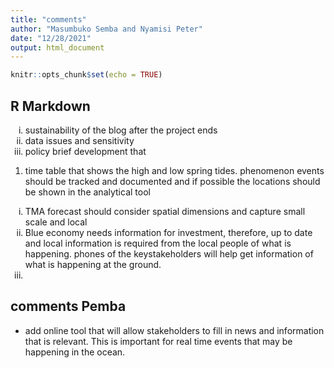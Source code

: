 ```yaml
---
title: "comments"
author: "Masumbuko Semba and Nyamisi Peter"
date: "12/28/2021"
output: html_document
---
```


```r
knitr::opts_chunk$set(echo = TRUE)
```

## R Markdown

i. sustainability of the blog after the project ends
i. data issues and sensitivity
i. policy brief development that
1. time table that shows the high and low spring tides. phenomenon events should be tracked and documented and if possible the locations should be shown in the analytical tool
i. TMA forecast should consider spatial dimensions and capture small scale and local 
i. Blue economy needs information for investment, therefore, up to date and local information is required from the local people of what is happening. phones of the keystakeholders will help get information of what is happening at the ground.
i. 


## comments Pemba
+ add online tool that will allow stakeholders to fill in news and information that is relevant. This is important for real time events that may be happening in the ocean.



